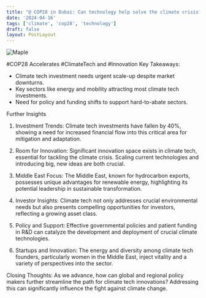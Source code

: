 ```yaml
---
title: "@ COP28 in Dubai: Can technology help solve the climate crisis?"
date: '2024-04-16'
tags: ['climate', 'cop28', 'technology']
draft: false
layout: PostLayout
---
```


<div className="flex justify-center">
<div className="my-1 w-full px-2 xl:my-1 xl:w-1/2 xl:px-2">
    <img src="https://img.youtube.com/vi/fmJk5odsP-M/0.jpg" alt="Maple" className="mx-auto h-58 w-auto" />
</div>
</div>

#COP28 Accelerates #ClimateTech and #Innovation
Key Takeaways:
- Climate tech investment needs urgent scale-up despite market downturns.
- Key sectors like energy and mobility attracting most climate tech investments.
- Need for policy and funding shifts to support hard-to-abate sectors.

Further Insights
1. Investment Trends:
Climate tech investments have fallen by 40%, showing a need for increased financial flow into this critical area for mitigation and adaptation.

2. Room for Innovation:
Significant innovation space exists in climate tech, essential for tackling the climate crisis. Scaling current technologies and introducing big, new ideas are both crucial.

3. Middle East Focus:
The Middle East, known for hydrocarbon exports, possesses unique advantages for renewable energy, highlighting its potential leadership in sustainable transformation.

4. Investor Insights:
Climate tech not only addresses crucial environmental needs but also presents compelling opportunities for investors, reflecting a growing asset class.

5. Policy and Support:
Effective governmental policies and patient funding in R&D can catalyze the development and deployment of crucial climate technologies.

6. Startups and Innovation:
The energy and diversity among climate tech founders, particularly women in the Middle East, inject vitality and a variety of perspectives into the sector.

Closing Thoughts:
As we advance, how can global and regional policy makers further streamline the path for climate tech innovations? Addressing this can significantly influence the fight against climate change.
